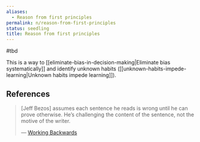 ```yaml
---
aliases:
  - Reason from first principles
permalink: n/reason-from-first-principles
status: seedling
title: Reason from first principles
---
```

#tbd

This is a way to [[eliminate-bias-in-decision-making|Eliminate bias systematically]] and identify unknown habits ([[unknown-habits-impede-learning|Unknown habits impede learning]]).

## References

> [Jeff Bezos] assumes each sentence he reads is wrong until he can prove otherwise. He’s challenging the content of the sentence, not the motive of the writer.
>
> — [Working Backwards](https://commoncog.com/blog/working-backwards/)

